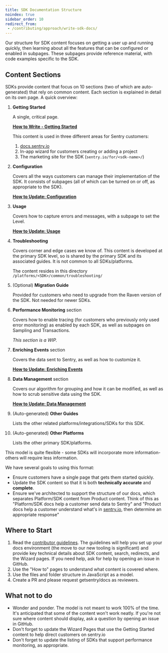 ```yaml
---
title: SDK Documentation Structure
noindex: true
sidebar_order: 10
redirect_from:
 - /contributing/approach/write-sdk-docs/
---
```


Our structure for SDK content focuses on getting a user up and running quickly, then learning about all the features that can be configured or enabled in subpages. These subpages provide reference material, with code examples specific to the SDK.

## Content Sections

SDKs provide content that focus on 10 sections (two of which are auto-generated) that rely on common content. Each section is explained in detail on its own page. A quick overview:

1. **Getting Started**

   A single, critical page.

   **[How to Write - Getting Started](/contributing/approach/write-getting-started)**

   This content is used in three different areas for Sentry customers:

   1. [docs.sentry.io](https://docs.sentry.io)
   2. In-app wizard for customers creating or adding a project
   3. The marketing site for the SDK (`sentry.io/for/<sdk-name>/`)

2) **Configuration**

   Covers all the ways customers can manage their implementation of the SDK. It consists of subpages (all of which can be turned on or off, as appropriate to the SDK).

   **[How to Update: Configuration](/contributing/approach/write-configuration)**

3) **Usage**

   Covers how to capture errors and messages, with a subpage to set the Level.

   **[How to Update: Usage](/contributing/approach/write-usage)**

4) **Troubleshooting**

   Covers corner and edge cases we know of. This content is developed at the primary SDK level, so is shared by the primary SDK and its associated guides. It is not common to all SDKs/platforms.

   The content resides in this directory `/platforms/<SDK>/common/troubleshooting/`

5) (Optional) **Migration Guide**

   Provided for customers who need to upgrade from the Raven version of the SDK. Not needed for newer SDKs.

6) **Performance Monitoring** section

   Covers how to enable tracing (for customers who previously only used error monitoring) as enabled by each SDK, as well as subpages on Sampling and Transactions.

   _This section is a WIP._

7) **Enriching Events** section

   Covers the data sent to Sentry, as well as how to customize it.

   **[How to Update: Enriching Events](/contributing/approach/write-enriching-events)**

8) **Data Management** section

   Covers our algorithm for grouping and how it can be modified, as well as how to scrub sensitive data using the SDK.

   **[How to Update: Data Management](/contributing/approach/write-data-management)**

9) (Auto-generated) **Other Guides**

   Lists the other related platforms/integrations/SDKs for this SDK.

10) (Auto-generated) **Other Platforms**

    Lists the other primary SDK/platforms.

This model is quite flexible - some SDKs will incorporate more information- others will require less information.

We have several goals to using this format:

- Ensure customers have a single page that gets them started quickly.
- Update the SDK content so that it is both **technically accurate** and **complete**.
- Ensure we've architected to support the structure of our docs, which separates Platform/SDK content from Product content. Think of this as "Platform/SDK docs help a customer send data to Sentry" and "Product docs help a customer understand what's in [sentry.io](http://sentry.io), then determine an appropriate response"

## Where to Start

1. Read the [contributor guidelines](/contributing/). The guidelines will help you set up your docs environment (the move to our new tooling is significant) and provide key technical details about SDK content, search, redirects, and the Wizard pages. If you need help, ask for help by opening an issue in GitHub.
2. Use the "How to" pages to understand what content is covered where.
3. Use the files and folder structure in JavaScript as a model.
4. Create a PR and please request getsentry/docs as reviewers.

## What not to do

- Wonder and ponder. The model is not meant to work 100% of the time. It's anticipated that some of the content won't work neatly. If you're not sure where content should display, ask a question by opening an issue in GitHub.
- Don't forget to update the Wizard Pages that use the Getting Started content to help direct customers on sentry.io
- Don't forget to update the listing of SDKs that support performance monitoring, as appropriate.

<PageGrid />
